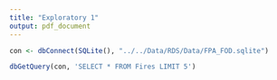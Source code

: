 ```yaml
---
title: "Exploratory 1"
output: pdf_document
---
```



```r
con <- dbConnect(SQLite(), "../../Data/RDS/Data/FPA_FOD.sqlite")
```

```r
dbGetQuery(con, 'SELECT * FROM Fires LIMIT 5')
```